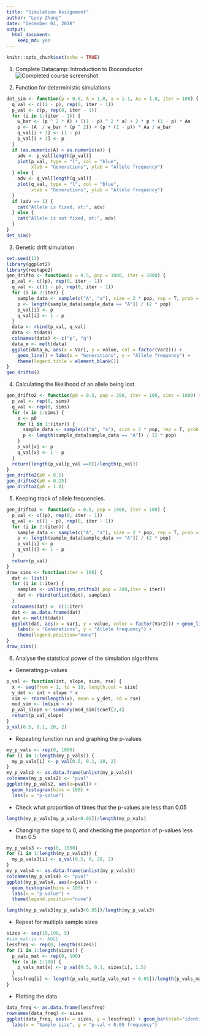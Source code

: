 ```yaml
---
title: "Simulation Assignment"
author: "Lucy Zhang"
date: "December 01, 2018"
output: 
  html_document:
    keep_md: yes
---
```


```r
knitr::opts_chunk$set(echo = TRUE)
```
1. Complete Datacamp: Introduction to Bioconductor
![Completed course screenshot](./screen.png)

2. Function for deterministic simulations

```r
det_sim <- function(p = 0.6, A = 1.0, a = 1.1, Aa = 1.0, iter = 100) {
  q_val <- c((1 - p), rep(0, iter - 1))
  p_val <- c(p, rep(0, iter - 1))
  for (i in 1:(iter - 1)) {
    w_bar <- (p ^ 2 * A) + ((1 - p) ^ 2 * a) + 2 * p * (1 - p) * Aa
    p <- (A  / w_bar * (p ^ 2)) + (p * (1 - p)) * Aa / w_bar
    q_val[i + 1] <- (1 - p)
    p_val[i + 1] <- p
  }
  if (as.numeric(A) > as.numeric(a)) {
    adv <- p_val[length(p_val)]
    plot(p_val, type = "l", col = "blue", 
         xlab = "Generations", ylab = "Allele frequency")
  } else {
    adv <- q_val[length(q_val)]
    plot(q_val, type = "l", col = "blue", 
         xlab = "Generations", ylab = "Allele frequency")
  }
  if (adv == 1) {
    cat("Allele is fixed, at:", adv)
  } else {
    cat("Allele is not fixed, at:", adv)
  }
}
det_sim()
```

3. Genetic drift simulation

```r
set.seed(12)
library(ggplot2)
library(reshape2)
gen_drifto <- function(p = 0.5, pop = 1000, iter = 1000) {
  p_val <- c((p), rep(0, iter - 1))
  q_val <- c((1 - p), rep(0, iter - 1))
  for (i in 2:iter) {
    sample_data <- sample(c("A", "a"), size = 2 * pop, rep = T, prob = c(p, 1 - p))
    p <- length(sample_data[sample_data == "A"]) / (2 * pop)
    p_val[i] <- p
    q_val[i] <- 1 - p
  }
  data <- rbind(p_val, q_val)
  data <- t(data)
  colnames(data) <- c("p", "q")
  data_m <- melt(data)
  ggplot(data_m, aes(x = Var1, y = value, col = factor(Var2))) +
    geom_line() + labs(x = "Generations", y = "Allele frequency") +
    theme(legend.title = element_blank())
}
gen_drifto()
```

4. Calculating the likelihood of an allele being lost

```r
gen_drifto2 <- function(p0 = 0.5, pop = 200, iter = 100, sims = 1000) {
  p_val <- rep(0, sims)
  q_val <- rep(0, sims)
  for (x in 1:sims) {
    p <- p0
    for (i in 1:(iter)) {
      sample_data <- sample(c("A", "a"), size = 2 * pop, rep = T, prob = c(p, 1 - p))
      p <- length(sample_data[sample_data == "A"]) / (2 * pop)
    }
    p_val[x] <- p
    q_val[x] <- 1 - p
  }
  return(length(p_val[p_val ==0])/length(p_val))
}
gen_drifto2(p0 = 0.5)
gen_drifto2(p0 = 0.25)
gen_drifto2(p0 = 1.0)
```

5. Keeping track of allele frequencies.

```r
gen_drifto3 <- function(p = 0.5, pop = 1000, iter = 100) {
  p_val <- c((p), rep(0, iter - 1))
  q_val <- c((1 - p), rep(0, iter - 1))
  for (i in 2:(iter)) {
    sample_data <- sample(c("A", "a"), size = 2 * pop, rep = T, prob = c(p, 1 - p))
    p <- length(sample_data[sample_data == "A"]) / (2 * pop)
    p_val[i] <- p
    q_val[i] <- 1 - p
  }
  return(p_val)
}
draw_sims <- function(iter = 100) {
  dat <- list()
  for (i in 1:iter) {
    samples <- unlist(gen_drifto3( pop = 200,iter = iter))
    dat <- rbind(unlist(dat), samples)
  }
  colnames(dat) <- c(1:iter)
  dat <- as.data.frame(dat)
  dat <- melt(t(dat))
  ggplot(dat, aes(x = Var1, y = value, color = factor(Var2))) + geom_line() +
    labs(x = "Generations", y = "Allele frequency") +
    theme(legend.position="none")
}
draw_sims()
```

6. Analyse the statstical power of the simulation algorithms
* Generating p-values
```r
p_val <- function(int, slope, size, rse) {
  x <- seq(from = 1, to = 10, length.out = size)
  y_det <- int + slope * x
  sim <- rnorm(length(x), mean = y_det, sd = rse)
  mod_sim <- lm(sim ~ x)
  p_val_slope <- summary(mod_sim)$coef[2,4]
  return(p_val_slope)
}
p_val(0.5, 0.1, 20, 2)
```

* Repeating function run and graphing the p-values

```r
my_p_vals <- rep(0, 1000)
for (i in 1:length(my_p_vals)) {
  my_p_vals[i] <- p_val(0.5, 0.1, 20, 2)
}
my_p_vals2 <- as.data.frame(unlist(my_p_vals))
colnames(my_p_vals2) <- "pval"
ggplot(my_p_vals2, aes(x=pval)) + 
  geom_histogram(bins = 100) +
  labs(x = "p-value") 

```

* Check what proportion of times that the p-values are less than 0.05

```r
length(my_p_vals[my_p_vals<0.05])/length(my_p_vals)
```

* Changing the slope to 0, and checking the proportion of p-values less than 0.5

```r
my_p_vals3 <- rep(0, 1000)
for (i in 1:length(my_p_vals3)) {
  my_p_vals3[i] <- p_val(0.5, 0, 20, 2)
}
my_p_vals4 <- as.data.frame(unlist(my_p_vals3))
colnames(my_p_vals4) <- "pval"
ggplot(my_p_vals4, aes(x=pval)) + 
  geom_histogram(bins = 100) + 
  labs(x = "p-value") +
  theme(legend.position="none")

length(my_p_vals3[my_p_vals3<0.05])/length(my_p_vals3)
```

* Repeat for multiple sample sizes

```r
sizes <- seq(10,100, 5)
#sim_matrix <- NULL
lessfreq <- rep(0, length(sizes))
for (i in 1:length(sizes)) {
  p_vals_mat <- rep(0, 100)
  for (x in 1:100) {
    p_vals_mat[x] <- p_val(0.5, 0.1, sizes[i], 1.5)
  }
  lessfreq[i] <- length(p_vals_mat[p_vals_mat < 0.05])/length(p_vals_mat)
}
```

* Plotting the data

```r
data_freq <- as.data.frame(lessfreq)
rownames(data_freq) <- sizes
ggplot(data_freq, aes(x = sizes, y = lessfreq)) + geom_bar(stat="identity") +
  labs(x = "Sample size", y = "p-val < 0.05 frequency")
```